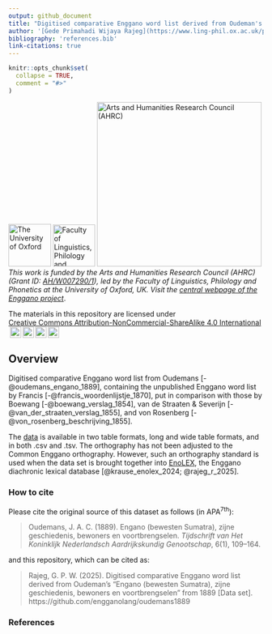 ```yaml
---
output: github_document
title: "Digitised comparative Enggano word list derived from Oudeman's \"Engano (bewesten Sumatra), zijne geschiedenis, bewoners en voortbrengselen\" from 1889"
author: '[Gede Primahadi Wijaya Rajeg](https://www.ling-phil.ox.ac.uk/people/gede-rajeg) <a itemprop="sameAs" content="https://orcid.org/0000-0002-2047-8621" href="https://orcid.org/0000-0002-2047-8621" target="orcid.widget" rel="noopener noreferrer" style="vertical-align:top;"><img src="https://orcid.org/sites/default/files/images/orcid_16x16.png" style="width:1em;margin-right:.5em;" alt="ORCID iD icon"></a>'
bibliography: 'references.bib'
link-citations: true
---
```


<!-- README.md is generated from README.Rmd. Please edit that file -->

```r
knitr::opts_chunk$set(
  collapse = TRUE,
  comment = "#>"
)
```



<!-- badges: start -->
[![The University of Oxford](https://raw.githubusercontent.com/engganolang/digitised-holle-list/main/file-oxweb-logo.gif){width="84"}](https://www.ox.ac.uk/) [![Faculty of Linguistics, Philology and Phonetics, the University of Oxford](https://raw.githubusercontent.com/engganolang/digitised-holle-list/main/file-lingphil.png){width="83"}](https://www.ling-phil.ox.ac.uk/) [![Arts and Humanities Research Council (AHRC)](https://raw.githubusercontent.com/engganolang/digitised-holle-list/main/file-ahrc.png){width="325"}](https://www.ukri.org/councils/ahrc/) </br>*This work is funded by the Arts and Humanities Research Council (AHRC) (Grant ID: [AH/W007290/1](https://gtr.ukri.org/projects?ref=AH%2FW007290%2F1)), led by the Faculty of Linguistics, Philology and Phonetics at the University of Oxford, UK. Visit the [central webpage of the Enggano project](https://enggano.ling-phil.ox.ac.uk/)*.

<p xmlns:cc="http://creativecommons.org/ns#" xmlns:dct="http://purl.org/dc/terms/">

<p xmlns:cc="http://creativecommons.org/ns#" xmlns:dct="http://purl.org/dc/terms/"><a property="dct:title" rel="cc:attributionURL">The materials in this repository are licensed under <a href="https://creativecommons.org/licenses/by-nc-sa/4.0/?ref=chooser-v1" target="_blank" rel="license noopener noreferrer" style="display:inline-block;">Creative Commons Attribution-NonCommercial-ShareAlike 4.0 International<img style="height:22px!important;margin-left:3px;vertical-align:text-bottom;" src="https://mirrors.creativecommons.org/presskit/icons/cc.svg?ref=chooser-v1" alt=""><img style="height:22px!important;margin-left:3px;vertical-align:text-bottom;" src="https://mirrors.creativecommons.org/presskit/icons/by.svg?ref=chooser-v1" alt=""><img style="height:22px!important;margin-left:3px;vertical-align:text-bottom;" src="https://mirrors.creativecommons.org/presskit/icons/nc.svg?ref=chooser-v1" alt=""><img style="height:22px!important;margin-left:3px;vertical-align:text-bottom;" src="https://mirrors.creativecommons.org/presskit/icons/sa.svg?ref=chooser-v1" alt=""></a></p>
<!-- badges: end -->

## Overview

Digitised comparative Enggano word list from Oudemans [-@oudemans_engano_1889], containing the unpublished Enggano word list by Francis [-@francis_woordenlijstje_1870], put in comparison with those by Boewang [-@boewang_verslag_1854], van de Straaten & Severijn [-@van_der_straaten_verslag_1855], and von Rosenberg [-@von_rosenberg_beschrijving_1855].

The [data](https://github.com/engganolang/oudemans1889/tree/main/data) is available in two table formats, long and wide table formats, and in both .csv and .tsv. The orthography has not been adjusted to the Common Enggano orthography. However, such an orthography standard is used when the data set is brought together into [EnoLEX](https://doi.org/10.25446/oxford.28282169), the Enggano diachronic lexical database [@krause_enolex_2024; @rajeg_r_2025].

### How to cite

Please cite the original source of this dataset as follows (in APA^7th^):

> Oudemans, J. A. C. (1889). Engano (bewesten Sumatra), zijne geschiedenis, bewoners en voortbrengselen. *Tijdschrift van Het Koninklijk Nederlandsch Aardrijkskundig Genootschap*, 6(1), 109–164.

and this repository, which can be cited as:

> Rajeg, G. P. W. (2025). Digitised comparative Enggano word list derived from Oudeman’s “Engano (bewesten Sumatra), zijne geschiedenis, bewoners en voortbrengselen” from 1889 [Data set]. https://github.com/engganolang/oudemans1889


### References
